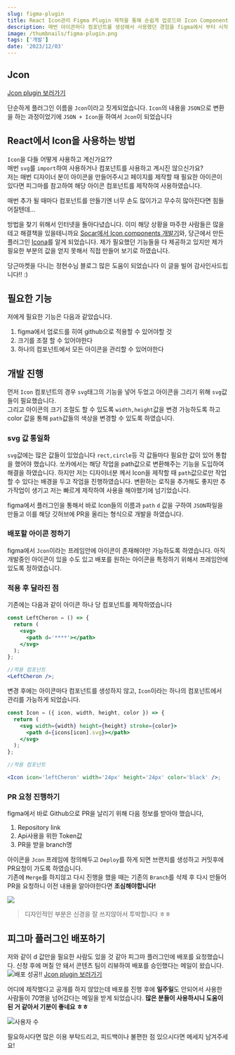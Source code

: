 ```yaml
---
slug: figma-plugin
title: React Icon관리 Figma Plugin 제작을 통해 손쉽게 업로드와 Icon Component 제작기
description: 매번 아이콘마다 컴포넌트를 생성해서 사용했던 경험을 figma에서 부터 시작하여 손쉽게 아이콘을 업로드하고 적용하는 과정입니다
image: /thumbnails/figma-plugin.png
tags: ['개발']
date: '2023/12/03'
---
```


## Jcon

[Jcon plugin 보러가기](https://www.figma.com/community/plugin/1309062649368251278)

단순하게 플러그인 이름을 `Jcon`이라고 짓게되었습니다.
`Icon`의 내용을 `JSON`으로 변환을 하는 과정이었기에 `JSON + Icon`을 하여서 `Jcon`이 되었습니다

## React에서 Icon을 사용하는 방법

`Icon`을 다들 어떻게 사용하고 계신가요??<br/>
매번 `svg`를 `import`하여 사용하거나 컴포넌트를 사용하고 계시진 않으신가요?<br/>
저는 매번 디자이너 분이 아이콘을 만들어주시고 페이지를 제작할 때 필요한 아이콘이 있다면
피그마를 참고하여 해당 아이콘 컴포넌트를 제작하여 사용하였습니다.

<Callout title='개선할 수 있는 방법이 있을까...?' variant='warn'>

매번 추가 될 때마다 컴포넌트를 만들기엔 너무 손도 많이가고 무수히 많아진다면 힘들어질텐데...

</Callout>

방법을 찾기 위해서 인터넷을 돌아다녔습니다. 이미 해당 상황을 마주한 사람들은 많을 테고 해결책을 있을테니까요
[Socar에서 Icon components 개발기](https://tech.socarcorp.kr/dev/2022/09/06/react-icon-component.html)와, 당근에서 만든 플러그인 [Icona](https://junghyeonsu.com/posts/quickly-apply-icons-that-exist-in-figma-to-your-dev-team/)를 알게 되었습니다.
제가 필요했던 기능들을 다 제공하고 있지만 제가 필요한 부분의 값을 얻지 못해서 직접 만들어 보기로 하였습니다.

<Callout >

당근마켓을 다니는 정현수님 블로그 많은 도움이 되었습니다 이 글을 빌어 감사인사드립니다!! :)

</Callout>

## 필요한 기능

저에게 필요한 기능은 다음과 같았습니다.

1. figma에서 업로드를 히여 github으로 적용할 수 있어야할 것
2. 크기를 조절 할 수 있어야한다
3. 하나의 컴포넌트에서 모든 아이콘을 관리할 수 있어야한다

## 개발 진행

먼저 `Icon` 컴포넌트의 경우 `svg`태그의 기능을 넣어 두었고 아이콘을 그리기 위해 `svg`값들이 필요했습니다.<br/>
그리고 아이콘의 크기 조절도 할 수 있도록 `width,height`값을 변경 가능하도록 하고 color 값을 통해 `path`값들의 색상을 변경할 수 있도록 하였습니다.

### svg 값 통일화

`svg`값에는 많은 값들이 있었습니다 `rect,circle`등 각 값들마다 필요한 값이 있어 통합을 했어야 했습니다.
쏘카에서는 해당 작업을 path값으로 변환해주는 기능을 도입하여 해결을 하였습니다. 하지만 저는 디자이너분 께서 Icon을 제작할 때 `path`값으로만 작업할 수 있다는 배경을 두고 작업을 진행하였습니다.
변환하는 로직을 추가해도 좋지만 추가작업이 생기고 저는 빠르게 제작하여 사용을 해야했기에 넘기었습니다.

figma에서 플러그인을 통해서 바로 Icon들의 이름과 `path` `d` 값을 구하여 `JSON`파일을 만들고 이를 해당 깃허브에 PR을 올리는 형식으로 개발을 하였습니다.

### 배포할 아이콘 정하기

figma에서 `Jcon`이라는 프레임안에 아이콘이 존재해야만 가능하도록 하였습니다. 아직 개발중인 아이콘이 있을 수도 있고 배포를 원하는 아이콘을 특정하기 위해서 프레임안에 있도록 정하였습니다.

### 적용 후 달라진 점

기존에는 다음과 같이 아이콘 하나 당 컴포넌트를 제작하였습니다

```jsx
const LeftCheron = () => {
  return (
    <svg>
      <path d='****'></path>
    </svg>
  );
};

//적용 컴포넌트
<LeftCheron />;
```

변경 후에는 아이콘마다 컴포넌트를 생성하지 않고, `Icon`이라는 하나의 컴포넌트에서 관리를 가능하게 되었습니다.

```jsx
const Icon = ({ icon, width, height, color }) => {
  return (
    <svg width={width} height={height} stroke={color}>
      <path d={icons[icon].svg}></path>
    </svg>
  );
};

//적용 컴포넌트

<Icon icon='leftCheron' width='24px' height='24px' color='black' />;
```

### PR 요청 진행하기

figma에서 바로 Github으로 PR을 날리기 위해 다음 정보를 받아야 했습니다,

1. Repository link
2. Api사용을 위한 Token값
3. PR을 받을 branch명

아이콘을 `Jcon` 프레임에 정의해두고 `Deploy`를 하게 되면 브랜치를 생성하고 커밋후에 PR요청이 가도록 하였습니다.<br/>
기존에 `Merge`를 하지않고 다시 진행을 했을 때는 기존의 `Branch`를 삭제 후 다시 만들어 PR을 요청하니 이전 내용을 알아야한다면 **조심해야합니다!**

![](/development/figma-plugin/3.png)

> 디자인적인 부분은 신경을 잘 쓰지않아서 투박합니다 ㅎㅎ

## 피그마 플러그인 배포하기

저와 같이 d 값만을 필요한 사람도 있을 것 같아 피그마 플러그인에 배포를 요청했습니다.
신청 후에 며칠 안 돼서 콘텐츠 팀이 리뷰하여 배포를 승인했다는 메일이 왔습니다.
![배포 성공!!](/development/figma-plugin/1.png)
[Jcon plugin 보러가기](https://www.figma.com/community/plugin/1309062649368251278)

어디에 제작했다고 공개를 하지 않았는데 배포를 진행 후에 **일주일**도 안되어서 사용한 사람들이 70명을 넘어갔다는 메일을 받게 되었습니다.
**많은 분들이 사용하시니 도움이 된 거 같아서 기분이 좋네요 ㅎㅎ**<br/>

![사용자 수](/development/figma-plugin/2.png)

<Callout variant='primary'>
  필요하시다면 많은 이용 부탁드리고, 피드백이나 불편한 점 있으시다면 메세지 남겨주세요!
</Callout>
